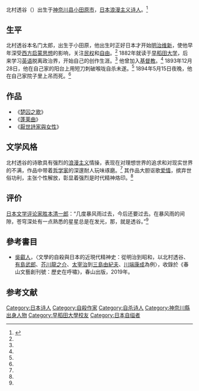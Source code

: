 {{Infobox writer <!-- see Template:Infobox writer -->
| name         = 北村透谷
| image        = Kitamura Tokoku.jpg
| imagesize    = 
| caption      =北村透谷
| pseudonym<!-- 筆名 --> = 
| birthname    = 
| birthdate    = {{birth date | 1868|12 |29 }}
| birthplace   = {{EOJ}}[[神奈川县|神奈川县]][[小田原市|小田原市]]
| deathdate    = {{death date and age|1894|5|15|1868|12 |29 }}
| deathplace   = {{EOJ}}[[东京府|东京府]][[東京市|東京市]][[芝區|芝區]]（現[[東京都|東京都]][[港區_(東京都)|港區]]
| occupation<!-- 職業 -->   = [[诗人|诗人]]
| nationality  = {{EOJ}}
| period<!-- 創作時期 -->   = 19世纪
| genre<!-- 體裁 -->        = [[诗歌|诗歌]]
| subject<!-- 主題 -->        = [[爱情|爱情]]
| movement<!-- 文學運動 -->   = [[浪漫主义|浪漫主义]]
| notableworks<!-- 代表作 --> = 
《[[楚囚之歌|楚囚之歌]]》<br />
《[[蓬莱曲|蓬莱曲]]》
| spouse<!-- 配偶 -->       = 
| partner<!-- 伴侶 -->      = 
| children                  = 
| relatives                 = 
| influences<!-- 受影響於 --> = 
| influenced<!-- 影響了 -->   = 
| awards<!-- 獎項 -->       = 
| signature<!-- 簽名 -->    =  
}}
{{Japanese
| image = 
| japanese = 北村 透谷
| kana = きたむら とうこく
| romaji = Kitamura Tōkoku
|}}
北村透谷（{{bd|1868年|12月29日|1894年|5月15日|catIdx=B北}}）出生于[[神奈川县|神奈川县]][[小田原市|小田原市]]，[[日本|日本]][[浪漫主义|浪漫主义]][[诗人|诗人]]。<ref name="xskle " >{{cite web |url=http://www.jnocnews.jp/news/show.aspx?id=28273 |title=钻进牛角尖的浪漫诗人——北村透谷 |accessdate=2009年 |work= |publisher=日本新华侨报网 |language=zh-hans |archive-date=2019-06-08 |archive-url=https://web.archive.org/web/20190608055905/http://www.jnocnews.jp/news/show.aspx?id=28273 }}</ref>

== 生平 ==
北村透谷本名门太郎，出生于小田原，他出生时正好日本才开始[[明治维新|明治维新]]，使他早年深受[[西方|西方]][[启蒙思想|启蒙思想]]的影响，关注[[民权|民权]]和[[自由|自由]]。<ref name="xskle " /> 1882年就读于[[早稻田大学|早稻田大学]]，后来学习[[英语|英语]]脱离政治界，开始自己的创作生涯。<ref name="xskle " /> 他曾加入[[基督教|基督教]]。<ref name="xskle " /> 1893年12月28日，他在自己家的阳台上用短刀刺破喉咙自杀未遂。<ref name="xskle " /> 1894年5月15日夜晚，他在自己家院子里上吊而死。<ref name="xskle " /> 

== 作品 ==
* 《[[楚囚之歌|楚囚之歌]]》
* 《[[蓬莱曲|蓬莱曲]]》
* 《[[厭世詩家與女性|厭世詩家與女性]]》

== 文学风格 ==
北村透谷的诗歌具有强烈的[[浪漫主义|浪漫主义]]情操，表现在对理想世界的追求和对现实世界的不满，作品中带着[[哲学家|哲学家]]的深邃耐人玩味琢磨。<ref name="xskle " /> 其作品大胆讴歌[[爱情|爱情]]，摈弃世俗功利，主张个性解放，彰显着强烈是时代精神烙印。<ref name="xskle " /> 

== 评价 ==
[[日本|日本]][[文学评论家|文学评论家]][[胜本清一郎|胜本清一郎]]：“几度暴风雨过去，今后还要过去。在暴风雨的间隙，苍穹深处有一点熟悉的星星总是在发光，那，就是透谷。”<ref name="xskle " />

== 參考書目 ==

* [[吳叡人|吳叡人]]，〈文學的自殺與日本的近現代精神史：從明治到昭和，以北村透谷、[[有島武郎|有島武郎]]、[[芥川龍之介|芥川龍之介]]、[[太宰治|太宰治]]到[[三島由紀夫|三島由紀夫]]、[[川端康成|川端康成]]為例〉，收錄於《春山文藝創刊號：歷史在呼嘯》，春山出版，2019年。{{ISBN|9789869804240}}

== 参考文献 ==
<div class="references-small"><references></references>
</div>

{{Authority control}}
{{DEFAULTSORT:Kitamura, Tokoku}}
[[Category:日本诗人|Category:日本诗人]]
[[Category:自殺作家|Category:自殺作家]]
[[Category:自杀诗人|Category:自杀诗人]]
[[Category:神奈川縣出身人物|Category:神奈川縣出身人物]]
[[Category:早稻田大學校友|Category:早稻田大學校友]]
[[Category:日本自缢者|Category:日本自缢者]]